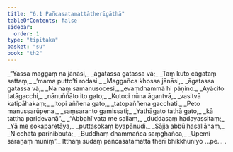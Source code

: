 ```yaml
---
title: "6.1 Pañcasatamattātherīgāthā"
tableOfContents: false
sidebar:
  order: 1
type: "tipitaka"
basket: "su"
book: "th2"
---
```



<DynamicBreadcrumb />

<Division number="127" book="th2" bookNo="19" page="394">

<Paragraph number="182" type="verses" book="th2">
_“Yassa maggaṃ na jānāsi,_  
_āgatassa gatassa vā;_  
_Taṃ kuto cāgataṃ sattaṃ,_  
_‘mama putto’ti rodasi._  

</Paragraph>

</Division>
<Division number="128" book="th2" bookNo="19" page="394">

<Paragraph number="183" type="verses" book="th2">
_Maggañca khossa jānāsi,_  
_āgatassa gatassa vā;_  
_Na naṃ samanusocesi,_  
_evaṃdhammā hi pāṇino._  

</Paragraph>

</Division>
<Division number="129" book="th2" bookNo="19" page="394">

<Paragraph number="184" type="verses" book="th2">
_Ayācito tatāgacchi,_  
_nānuññāto ito gato;_  
_Kutoci nūna āgantvā,_  
_vasitvā katipāhakaṃ;_  
_Itopi aññena gato,_  
_tatopaññena gacchati._  

</Paragraph>

</Division>
<Division number="130" book="th2" bookNo="19" page="394">

<Paragraph number="185" type="verses" book="th2">
_Peto manussarūpena,_  
_saṃsaranto gamissati;_  
_Yathāgato tathā gato,_  
_kā tattha paridevanā”._  

</Paragraph>

</Division>
<Division number="131" book="th2" bookNo="19" page="394">

<Paragraph number="186" type="verses" book="th2">
_“Abbahī vata me sallaṃ,_  
_duddasaṃ hadayassitaṃ;_  
_Yā me sokaparetāya,_  
_puttasokaṃ byapānudi._  

</Paragraph>

</Division>
<Division number="132" book="th2" bookNo="19" page="394">

<Paragraph number="187" type="verses" book="th2">
_Sājja abbūḷhasallāhaṃ,_  
_Nicchātā parinibbutā;_  
_Buddhaṃ dhammañca saṃghañca,_  
_Upemi saraṇaṃ muniṃ”._  

</Paragraph>

<Paragraph number="188" book="th2">
Itthaṃ sudaṃ pañcasatamattā therī bhikkhuniyo …pe… .
</Paragraph>
</Division>
